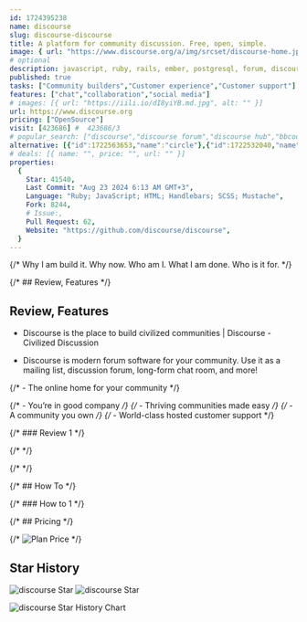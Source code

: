 ```yaml
---
id: 1724395238
name: discourse
slug: discourse-discourse
title: A platform for community discussion. Free, open, simple.
image: { url: "https://www.discourse.org/a/img/srcset/discourse-home.jpg" }
# optional
description: javascript, ruby, rails, ember, postgresql, forum, discourse,  ,
published: true
tasks: ["Community builders","Customer experience","Customer support"]
features: ["chat","collaboration","social media"]
# images: [{ url: "https://iili.io/dI8yiYB.md.jpg", alt: "" }]
url: https://www.discourse.org
pricing: ["OpenSource"]
visit: [423686] #  423686/3
# popular_search: ["discourse","discourse forum","discourse hub","bbcode","curl not found docker","discourse","discourse forum","discourse community","discorse","grid.upgrade"]
alternative: [{"id":1722563653,"name":"circle"},{"id":1722532040,"name":"discord"},{"name":"discourse","id":1722800063},{"name":"discourse","id":1723178799},{"name":"framework","id":1723178826},{"name":"flarum","id":1722800089},{"name":"Apache Answer","id":1722761950},{"name":"forem","id":1723178856},{"name":"vanilla","id":1723178912},{"name":"Rocket.Chat","id":1722793031},{"name":"outline","id":1722748017},{"name":"twenty","id":1722762288}]
# deals: [{ name: "", price: "", url: "" }]
properties:
  {
    Star: 41540,
    Last Commit: "Aug 23 2024 6:13 AM GMT+3",
    Language: "Ruby; JavaScript; HTML; Handlebars; SCSS; Mustache",
    Fork: 8244,
    # Issue:,
    Pull Request: 62,
    Website: "https://github.com/discourse/discourse",
  }
---
```


{/* Why I am build it. Why now. Who am I. What I am done. Who is it for. */}

{/* ## Review, Features */}

## Review, Features

- Discourse is the place to build civilized communities | Discourse - Civilized Discussion

- Discourse is modern forum software for your community. Use it as a mailing list, discussion forum, long-form chat room, and more!


{/* - The online home for your community */}

{/* - You’re in good company */}
{/* - Thriving communities made easy */}
{/* - A community you own */}
{/* - World-class hosted customer support */}

{/* ### Review 1 */}

{/* <DetailYoutube videoId="" startTime={0} /> */}

{/* <Twitters ids=[] /> */}

{/* ## How To */}

{/* ### How to 1 */}

{/* ## Pricing */}

{/* <Img src="" alt="Plan Price" /> */}

## Star History

![discourse Star](https://img.shields.io/github/stars/discourse/discourse?style=flat%22)
![discourse Star](https://img.shields.io/github/last-commit/discourse/discourse?style=flat%22)

![discourse Star History Chart](https://api.star-history.com/svg?repos=discourse/discourse)

